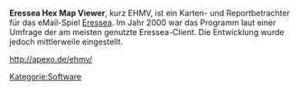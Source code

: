 '''Eressea Hex Map Viewer''', kurz EHMV, ist ein Karten- und Reportbetrachter für das eMail-Spiel [http://www.eressea.de/ Eressea].
Im Jahr 2000 war das Programm laut einer Umfrage der am meisten genutzte Eressea-Client. Die Entwicklung wurde jedoch mittlerweile eingestellt.

http://apexo.de/ehmv/


[[Kategorie:Software]]